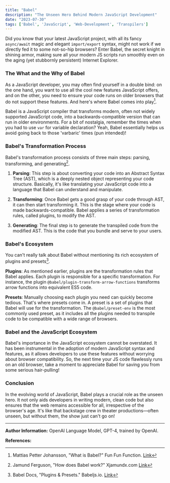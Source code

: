 ```yaml
---
title: "Babel"
description: "The Unseen Hero Behind Modern JavaScript Development"
date: "2023-07-30"
tags: ['Babel', 'JavaScript', 'Web-Development', 'Transpilers']
---
```


Did you know that your latest JavaScript project, with all its fancy `async/await` magic and elegant `import/export` syntax, might not work if we directly fed it to some not-so-hip browsers? Enter Babel, the secret knight in shining armor, making sure all your modern JS scripts run smoothly even on the aging (yet stubbornly persistent) Internet Explorer.  

### The What and the Why of Babel 

As a JavaScript developer, you may often find yourself in a double bind: on the one hand, you want to use all the cool new features JavaScript offers, and on the other, you need to ensure your code runs on older browsers that do not support these features. And here's where Babel comes into play[^1^].

Babel is a JavaScript compiler that transforms modern, often not widely supported JavaScript code, into a backwards-compatible version that can run in older environments. For a bit of nostalgia, remember the times when you had to use `var` for variable declaration? Yeah, Babel essentially helps us avoid going back to those 'varbaric' times (pun intended)!

### Babel's Transformation Process

Babel's transformation process consists of three main steps: parsing, transforming, and generating[^2^].

1. **Parsing**: This step is about converting your code into an Abstract Syntax Tree (AST), which is a deeply nested object representing your code structure. Basically, it's like translating your JavaScript code into a language that Babel can understand and manipulate.

2. **Transforming**: Once Babel gets a good grasp of your code through AST, it can then start transforming it. This is the stage where your code is made backwards-compatible. Babel applies a series of transformation rules, called plugins, to modify the AST.

3. **Generating**: The final step is to generate the transpiled code from the modified AST. This is the code that you bundle and serve to your users.

### Babel's Ecosystem

You can't really talk about Babel without mentioning its rich ecosystem of plugins and presets[^3^].

**Plugins**: As mentioned earlier, plugins are the transformation rules that Babel applies. Each plugin is responsible for a specific transformation. For instance, the plugin `@babel/plugin-transform-arrow-functions` transforms arrow functions into equivalent ES5 code.

**Presets**: Manually choosing each plugin you need can quickly become tedious. That's where presets come in. A preset is a set of plugins that Babel will use for the transformation. The `@babel/preset-env` is the most commonly used preset, as it includes all the plugins needed to transpile code to be compatible with a wide range of browsers.

### Babel and the JavaScript Ecosystem

Babel's importance in the JavaScript ecosystem cannot be overstated. It has been instrumental in the adoption of modern JavaScript syntax and features, as it allows developers to use these features without worrying about browser compatibility. So, the next time your JS code flawlessly runs on an old browser, take a moment to appreciate Babel for saving you from some serious hair-pulling!

### Conclusion

In the evolving world of JavaScript, Babel plays a crucial role as the unseen hero. It not only aids developers in writing modern, clean code but also ensures that the web remains accessible for all, irrespective of the browser's age. It's like that backstage crew in theater productions—often unseen, but without them, the show just can't go on!

---

**Author Information:**
OpenAI Language Model, GPT-4, trained by OpenAI.

**References:**

[^1^]: Mattias Petter Johansson, "What is Babel?" Fun Fun Function. [Link](https://www.youtube.com/watch?v=FVeUPUiVVHQ)

[^2^]: Jamund Ferguson, "How does Babel work?" Xjamundx.com [Link](https://xjamundx.com/how-does-babel-work)

[^3^]: Babel Docs, "Plugins & Presets." Babeljs.io. [Link](https://babeljs.io/docs/en/plugins) 
